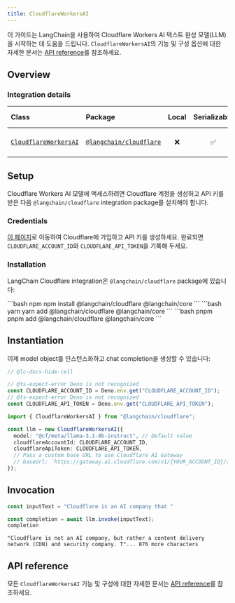 ```yaml
---
title: CloudflareWorkersAI
---
```


이 가이드는 LangChain을 사용하여 Cloudflare Workers AI 텍스트 완성 모델(LLM)을 시작하는 데 도움을 드립니다. `CloudflareWorkersAI`의 기능 및 구성 옵션에 대한 자세한 문서는 [API reference](https://api.js.langchain.com/classes/langchain_cloudflare.CloudflareWorkersAI.html)를 참조하세요.

## Overview

### Integration details

| Class | Package | Local | Serializable | PY support | Downloads | Version |
| :--- | :--- | :---: | :---: |  :---: | :---: | :---: |
| [`CloudflareWorkersAI`](https://api.js.langchain.com/classes/langchain_cloudflare.CloudflareWorkersAI.html) | [`@langchain/cloudflare`](https://npmjs.com/@langchain/cloudflare) | ❌ | ✅ | ❌ | ![NPM - Downloads](https://img.shields.io/npm/dm/@langchain/cloudflare?style=flat-square&label=%20&) | ![NPM - Version](https://img.shields.io/npm/v/@langchain/cloudflare?style=flat-square&label=%20&) |

## Setup

Cloudflare Workers AI 모델에 액세스하려면 Cloudflare 계정을 생성하고 API 키를 받은 다음 `@langchain/cloudflare` integration package를 설치해야 합니다.

### Credentials

[이 페이지](https://developers.cloudflare.com/workers-ai/)로 이동하여 Cloudflare에 가입하고 API 키를 생성하세요. 완료되면 `CLOUDFLARE_ACCOUNT_ID`와 `CLOUDFLARE_API_TOKEN`을 기록해 두세요.

### Installation

LangChain Cloudflare integration은 `@langchain/cloudflare` package에 있습니다:

<CodeGroup>
```bash npm
npm install @langchain/cloudflare @langchain/core
```
```bash yarn
yarn add @langchain/cloudflare @langchain/core
```
```bash pnpm
pnpm add @langchain/cloudflare @langchain/core
```
</CodeGroup>

## Instantiation

이제 model object를 인스턴스화하고 chat completion을 생성할 수 있습니다:

```typescript
// @lc-docs-hide-cell

// @ts-expect-error Deno is not recognized
const CLOUDFLARE_ACCOUNT_ID = Deno.env.get("CLOUDFLARE_ACCOUNT_ID");
// @ts-expect-error Deno is not recognized
const CLOUDFLARE_API_TOKEN = Deno.env.get("CLOUDFLARE_API_TOKEN");
```

```typescript
import { CloudflareWorkersAI } from "@langchain/cloudflare";

const llm = new CloudflareWorkersAI({
  model: "@cf/meta/llama-3.1-8b-instruct", // Default value
  cloudflareAccountId: CLOUDFLARE_ACCOUNT_ID,
  cloudflareApiToken: CLOUDFLARE_API_TOKEN,
  // Pass a custom base URL to use Cloudflare AI Gateway
  // baseUrl: `https://gateway.ai.cloudflare.com/v1/{YOUR_ACCOUNT_ID}/{GATEWAY_NAME}/workers-ai/`,
});
```

## Invocation

```typescript
const inputText = "Cloudflare is an AI company that "

const completion = await llm.invoke(inputText);
completion
```

```output
"Cloudflare is not an AI company, but rather a content delivery network (CDN) and security company. T"... 876 more characters
```

## API reference

모든 `CloudflareWorkersAI` 기능 및 구성에 대한 자세한 문서는 [API reference](https://api.js.langchain.com/classes/langchain_cloudflare.CloudflareWorkersAI.html)를 참조하세요.
```